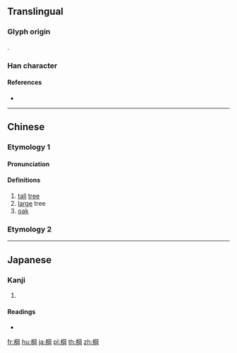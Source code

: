 ==Translingual==

===Glyph origin===
{{Han etym}}
{{Han compound|木|岡|c1=s|c2=p|t1=tree|ls=psc}}.

===Han character===
{{Han char|rn=75|rad=木|as=08|sn=12|four=47920|canj=DBTU|ids=⿰木岡}}

====References====
* {{Han ref|kx=0533.160|dkj=14955|dj=0921.140|hdz=21232.100|uh=68E1|ud=26849|bh=D9BB|bd=55739}}

----

==Chinese==

===Etymology 1===
{{zh-forms|s=㭎}}

====Pronunciation====
{{zh-pron
|m=gāng
|c=gong1,gong3
|mc=
|oc=
|ma=
|cat=n
}}

====Definitions====
{{zh-hanzi}}

# [[tall]] [[tree]]
# [[large]] tree
# [[oak]]

===Etymology 2===
{{zh-see|扛|v}}

----

==Japanese==

===Kanji===
{{ja-kanji|grade=|rs=木08}}

# {{defn|lang=ja|sort=木08}}

====Readings====
* {{ja-readings|on=[[こう]] (kō)|kun=}}

[[fr:棡]]
[[hu:棡]]
[[ja:棡]]
[[pl:棡]]
[[th:棡]]
[[zh:棡]]